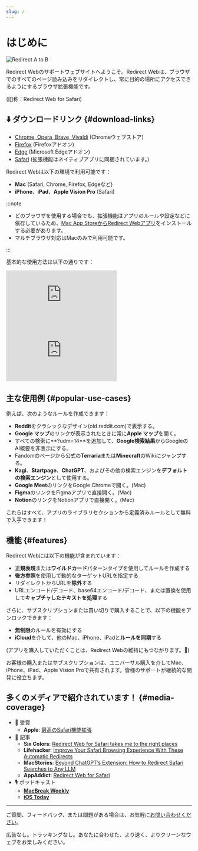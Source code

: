 ```yaml
---
slug: /
---
```



# はじめに

<div style={{display: "flex", flexDirection: "column", alignItems: "flex-start", marginBottom: "25px"}}>
  <img src="./img/redirect-a-to-b.png" style={{display: "block", minWidth: "360px", maxWidth: "500px", width: "100%", height: "auto", marginBottom: "25px"}} alt="Redirect A to B" />
  <ExtensionStoreLinks />
</div>

Redirect Webのサポートウェブサイトへようこそ。Redirect Webは、ブラウザでのすべてのページ読み込みをリダイレクトし、常に目的の場所にアクセスできるようにするブラウザ拡張機能です。

(旧称：Redirect Web for Safari)

## ⬇️ ダウンロードリンク {#download-links}

- [Chrome, Opera, Brave, Vivaldi](https://chromewebstore.google.com/detail/ffglckbhfbfmdkefdmjbhpnffkcmlhdh) (Chromeウェブストア)
- [Firefox](https://addons.mozilla.org/firefox/addon/redirect-web/) (Firefoxアドオン)
- [Edge](https://microsoftedge.microsoft.com/addons/detail/hmfkakfdccgdpgemaicfgngnmflefpga) (Microsoft Edgeアドオン)
- [Safari](https://apps.apple.com/app/id1571283503) (拡張機能はネイティブアプリに同梱されています。)

Redirect Webは以下の環境で利用可能です：

- **Mac** (Safari, Chrome, Firefox, Edgeなど)
- **iPhone**、**iPad**、**Apple Vision Pro** (Safari)

:::note

- どのブラウザを使用する場合でも、拡張機能はアプリのルールや設定などに依存しているため、[Mac App StoreからRedirect Webアプリ](https://apps.apple.com/app/id1571283503)をインストールする必要があります。
- マルチブラウザ対応はMacのみで利用可能です。

:::

基本的な使用方法は以下の通りです：

<iframe style={{width:"100%", aspectRatio:"9/16", height:"auto", maxHeight:"60vh", maxWidth:"35vh"}} src="https://www.youtube.com/embed/NaQ5X-v-qJU" title="iOS Demo Video (YouTube)" frameborder="0" allow="accelerometer; autoplay; clipboard-write; encrypted-media; gyroscope; picture-in-picture; web-share" allowfullscreen></iframe>

<iframe style={{width:"100%", aspectRatio:"17/9", height:"auto", maxHeight:"100vh"}} src="https://www.youtube.com/embed/5eU89Gu73SQ" title="macOS Demo Video (YouTube)" frameborder="0" allow="accelerometer; autoplay; clipboard-write; encrypted-media; gyroscope; picture-in-picture; web-share" allowfullscreen></iframe>

## 主な使用例 {#popular-use-cases}

例えば、次のようなルールを作成できます：

- **Reddit**をクラシックなデザイン(old.reddit.com)で表示する。
- **Google マップ**のリンクが表示されたときに常に**Apple マップ**を開く。
- すべての検索に**?udm=14**を追加して、**Google検索結果**からGoogleのAI概要を非表示にする。
- Fandomのページから公式の**Terraria**または**Minecraft**のWikiにジャンプする。
- **Kagi**、**Startpage**、**ChatGPT**、およびその他の検索エンジンを**デフォルトの検索エンジン**として使用する。
- **Google Meet**のリンクをGoogle Chromeで開く。(Mac)
- **Figma**のリンクをFigmaアプリで直接開く。(Mac)
- **Notion**のリンクをNotionアプリで直接開く。(Mac)

これらはすべて、アプリのライブラリセクションから定義済みルールとして無料で入手できます！

## 機能 {#features}

Redirect Webには以下の機能が含まれています：

- **正規表現**または**ワイルドカード**パターンタイプを使用してルールを作成する
- **後方参照**を使用して動的なターゲットURLを指定する
- リダイレクトからURLを**除外**する
- URLエンコード/デコード、base64エンコード/デコード、または置換を使用して**キャプチャしたテキストを処理**する

さらに、サブスクリプションまたは買い切りで購入することで、以下の機能をアンロックできます：

- **無制限**のルールを有効にする
- **iCloud**を介して、他のMac、iPhone、iPadと**ルールを同期**する

(アプリを購入していただくことは、Redirect Webの維持にもつながります。🙏)

お客様の購入またはサブスクリプションは、ユニバーサル購入を介してMac、iPhone、iPad、Apple Vision Proで共有されます。皆様のサポートが継続的な開発に役立ちます。

## 多くのメディアで紹介されています！ {#media-coverage}

* 🏅 受賞
    * **Apple**: [最高のSafari機能拡張](https://apps.apple.com/us/story/id1377753262)
* 📰 記事
    * **Six Colors**: [Redirect Web for Safari takes me to the right places](https://sixcolors.com/post/2022/11/redirect-web-for-safari-takes-me-to-the-right-places/)
    * **Lifehacker**: [Improve Your Safari Browsing Experience With These Automatic Redirects](https://lifehacker.com/improve-your-safari-browsing-experience-with-these-auto-1849812013)
    * **MacStories**: [Beyond ChatGPT’s Extension: How to Redirect Safari Searches to Any LLM](https://www.macstories.net/tutorials/beyond-chatgpts-extension-how-to-redirect-safari-searches-to-any-llm/)
    * **AppAddict**: [Redirect Web for Safari](https://appaddict.app/post/redirect-web-for-safari)
* 🎙️ ポッドキャスト
    * [**MacBreak Weekly**](https://youtu.be/I251K3L2s88?t=7427)
    * [**iOS Today**](https://youtu.be/cWkwH84b6M4?t=636)

---

ご質問、フィードバック、または問題がある場合は、お気軽に[お問い合わせください](contact-us)。

広告なし。トラッキングなし。あなたに合わせた、より速く、よりクリーンなウェブをお楽しみください。